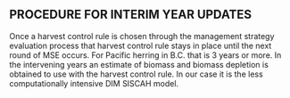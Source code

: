## PROCEDURE FOR INTERIM YEAR UPDATES {-}

Once a harvest control rule is chosen through the management strategy evaluation 
process that harvest control rule stays in place until the next round of MSE
occurs. For Pacific herring in B.C. that is 3 years or more. 
In the intervening years an estimate of biomass and biomass depletion is obtained
to use with the harvest control rule. In our case it is 
the less computationally intensive DIM SISCAH model. 